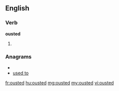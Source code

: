 ==English==

===Verb===
'''ousted'''

#{{past of|oust}}

===Anagrams===
* {{alphagram|deostu}}
* [[used to#English|used to]]

[[fr:ousted]]
[[hu:ousted]]
[[mg:ousted]]
[[my:ousted]]
[[vi:ousted]]
